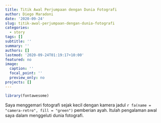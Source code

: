 ```yaml
---
title: Titik Awal Perjumpaan dengan Dunia Fotografi
author: Diego Maradoni
date: '2020-09-24'
slug: titik-awal-perjumpaan-dengan-dunia-fotografi
categories:
  - story
tags: []
subtitle: ''
summary: ''
authors: []
lastmod: '2020-09-24T01:19:17+10:00'
featured: no
image:
  caption: ''
  focal_point: ''
  preview_only: no
projects: []
---
```

```r
library(fontawesome)
```

Saya menggemari fotografi sejak kecil dengan kamera jadul `r fa(name = "camera-retro", fill = "green")` pemberian ayah. Itulah pengalaman awal saya dalam menggeluti dunia fotografi. 

